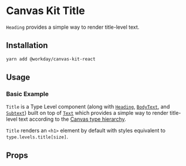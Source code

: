 


<Meta title="Components/Text/Title/React" />

# Canvas Kit Title

`Heading` provides a simple way to render title-level text.

## Installation

```sh
yarn add @workday/canvas-kit-react
```

## Usage

### Basic Example

`Title` is a Type Level component (along with [`Heading`](/components/text/heading/),
[`BodyText`](/components/text/body-text/), and [`Subtext`](/components/text/subtext/)) built on top
of [`Text`](/components/text/text/) which provides a simple way to render title-level text according
to the [Canvas type hierarchy](/tokens/type/#type-styles).

`Title` renders an `<h1>` element by default with styles equivalent to `type.levels.title[size]`.

<ExampleCodeBlock code={Basic} />

## Props

<ArgsTable of={TypeLevelComponent} />
